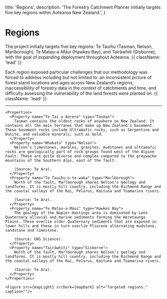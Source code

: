 
  title: 'Regions',
  description:
    'The Forestry Catchment Planner initially targets five key regions within Aotearoa New Zealand.',
}

# Regions

The project initially targets five key regions: Te Tauihu (Tasman, Nelson, Marlborough), Te Matau-a-Māui (Hawkes Bay), and Tairāwhiti (Gisborne), with the goal of expanding deployment throughout Aotearoa. {{ className: 'lead' }}

Each region exposed particular challenges that our methodology was forced to address including but not limited to: an inconsistent picture of forest stand locations and ages across New Zealand’s regions, inaccessibility of forestry data in the context of catchments and time, and difficulty assessing the vulnerability of the land forests were planted on. {{ className: 'lead' }}

---

<Row>
  <Col>

    <Properties>
      <Property name="Te Tai o Aorere" type="Tasman">
        Tasman contains the oldest rocks of anywhere on New Zealand. It contains all the main terranes that make up New Zealand's basement. These basement rocks include Ultramafic rocks, such as Serpentine and Dunite, and valuable minerals, such as Gold.
      </Property>
      <Property name="Whakatū" type="Nelson">
        Nelson’s limestones, marbles, granites, mudstones and ultramafic rocks are geologically part of rock groups found west of the Alpine Fault. These are quite diverse and complex compared to the greywacke mountains of the Southern Alps, east of the fault.
        
        (Source: Te Ara).
      </Property>
      <Property name="Te Tauihu-o-te-waka" type="Marlborough">
        North of the fault, Marlborough shares Nelson’s geology and landforms. It is mostly hill country, including the Richmond Range and the coastal valleys of the Rai, Pelorus, Kaituna and Tuamarina rivers.
        
        (Source: Te Ara).
      </Property>
      <Property name="Te Matau-a-Māui" type="Hawkes Bay">
        The geology of the Napier-Hastings area is dominated by Late Quaternary alluvial and marine sediments forming the Heretaunga Plains. These overlie older Quaternary sediments that are exposed in lower hills and these in turn overlie Pliocene alternating mudstone, sandstone and limestone.
        
        (Source: GNS Science).
      </Property>
      <Property name="Tairāwhiti" type="Gisborne">
        North of the fault, Marlborough shares Nelson’s geology and landforms. It is mostly hill country, including the Richmond Range and the coastal valleys of the Rai, Pelorus, Kaituna and Tuamarina rivers.
        
        (Source: Te Ara).
      </Property>
    </Properties>

  </Col>
  <Col sticky>

    <Figure src={mapLight} srcDark={mapDark} alt="Targeted regions." caption=""/>

  </Col>
</Row>
